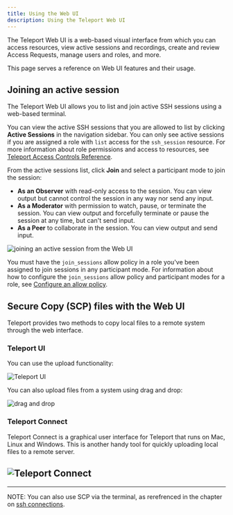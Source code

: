 ```yaml
---
title: Using the Web UI
description: Using the Teleport Web UI
---
```

The Teleport Web UI is a web-based visual interface from which you can access resources, 
view active sessions and recordings, create and review Access Requests, 
manage users and roles, and more.

This page serves a reference on Web UI features and their usage.

## Joining an active session

The Teleport Web UI allows you to list and join active SSH sessions using a web-based terminal.

You can view the active SSH sessions that you are allowed to list by clicking **Active Sessions** in the navigation sidebar. 
You can only see active sessions if you are assigned a role with `list` access for the `ssh_session` resource. 
For more information about role permissions and access to resources, see [Teleport Access Controls 
Reference](../access-controls/reference.mdx).

From the active sessions list, click **Join** and select a participant mode to join the session: 

- **As an Observer** with read-only access to the session. You can view output but cannot control the session in any way nor 
  send any input.
- **As a Moderator** with permission to watch, pause, or terminate the session. You can view output and forcefully terminate 
  or pause the session at any time, but can't send input.
- **As a Peer** to collaborate in the session. You can view output and send input.

![joining an active session from the Web UI](../../img/webui-active-session.png)

You must have the `join_sessions` allow policy in a role you've been assigned to join sessions in any participant mode. 
For information about how to configure the `join_sessions` allow policy and participant modes for a role, see 
[Configure an allow policy](../access-controls/guides/moderated-sessions.mdx#configure-an-allow-policy).

## Secure Copy (SCP) files with the Web UI

Teleport provides two methods to copy local files to a remote system through the web interface.

### Teleport UI

You can use the upload functionality:

![Teleport UI](../../img/download-files.png)

You can also upload files from a system using drag and drop:

![drag and drop](../../img/upload-ui.png)

### Teleport Connect

Teleport Connect is a graphical user interface for Teleport that runs on Mac, Linux and Windows. This is another handy tool for quickly uploading local files to a remote server.

## ![Teleport Connect](../../img/download-with-connect.png)

------------------------------------------------------------------------

NOTE: You can also use SCP via the terminal, as rerefrenced in the chapter on [ssh connections](..connect-your-client/#transferring-files-scp).
```